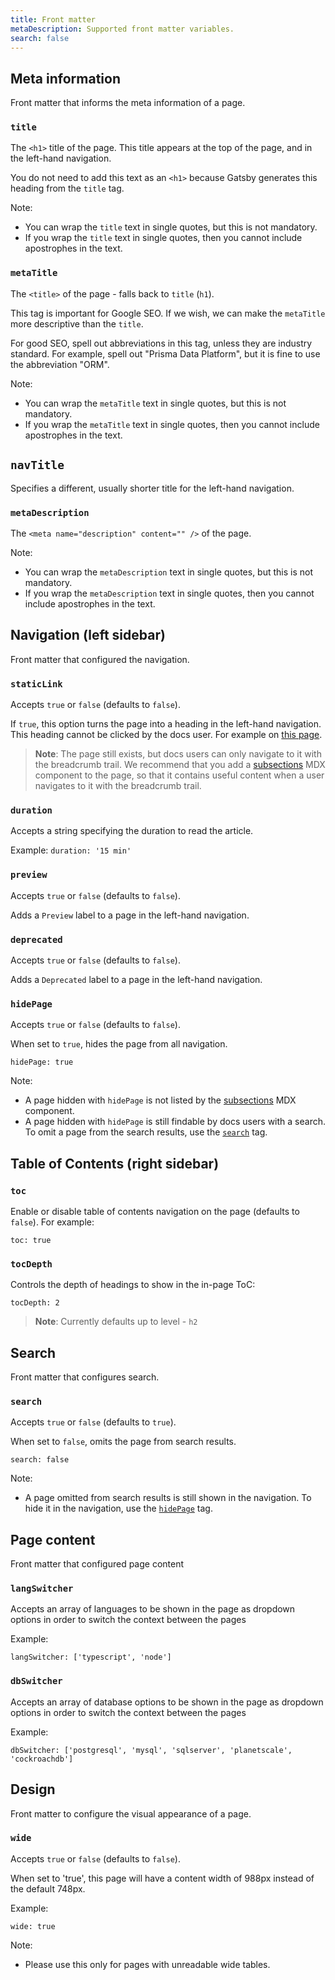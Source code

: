 ```yaml
---
title: Front matter
metaDescription: Supported front matter variables.
search: false
---
```


<TopBlock title={frontMatter.title}></TopBlock>

## Meta information

Front matter that informs the meta information of a page.

### `title`

The `<h1>` title of the page. This title appears at the top of the page, and in the left-hand navigation.

You do not need to add this text as an `<h1>` because Gatsby generates this heading from the `title` tag.

Note:

- You can wrap the `title` text in single quotes, but this is not mandatory.
- If you wrap the `title` text in single quotes, then you cannot include apostrophes in the text.

### `metaTitle`

The `<title>` of the page - falls back to `title` (`h1`).

This tag is important for Google SEO. If we wish, we can make the `metaTitle` more descriptive than the `title`.

For good SEO, spell out abbreviations in this tag, unless they are industry standard. For example, spell out "Prisma Data Platform", but it is fine to use the abbreviation "ORM".

Note:

- You can wrap the `metaTitle` text in single quotes, but this is not mandatory.
- If you wrap the `metaTitle` text in single quotes, then you cannot include apostrophes in the text.

## `navTitle`

Specifies a different, usually shorter title for the left-hand navigation.

### `metaDescription`

The `<meta name="description" content="" />` of the page.

Note:

- You can wrap the `metaDescription` text in single quotes, but this is not mandatory.
- If you wrap the `metaDescription` text in single quotes, then you cannot include apostrophes in the text.

## Navigation (left sidebar)

Front matter that configured the navigation.

### `staticLink`

Accepts `true` or `false` (defaults to `false`).

If `true`, this option turns the page into a heading in the left-hand navigation. This heading cannot be clicked by the docs user. For example on [this page](/orm/overview).

> **Note**: The page still exists, but docs users can only navigate to it with the breadcrumb trail. We recommend that you add a [subsections](/about/prisma-docs/docs-components/mdx-examples#subsections) MDX component to the page, so that it contains useful content when a user navigates to it with the breadcrumb trail.

### `duration`

Accepts a string specifying the duration to read the article.

Example: `duration: '15 min'`

### `preview`

Accepts `true` or `false` (defaults to `false`).

Adds a `Preview` label to a page in the left-hand navigation.

### `deprecated`

Accepts `true` or `false` (defaults to `false`).

Adds a `Deprecated` label to a page in the left-hand navigation.

### `hidePage`

Accepts `true` or `false` (defaults to `false`).

When set to `true`, hides the page from all navigation.

```
hidePage: true
```

Note:

- A page hidden with `hidePage` is not listed by the [subsections](/about/prisma-docs/docs-components/mdx-examples#subsections) MDX component.
- A page hidden with `hidePage` is still findable by docs users with a search. To omit a page from the search results, use the [`search`](#search) tag.

## Table of Contents (right sidebar)

### `toc`

Enable or disable table of contents navigation on the page (defaults to `false`). For example:

```
toc: true
```

### `tocDepth`

Controls the depth of headings to show in the in-page ToC:

```
tocDepth: 2
```

> **Note**: Currently defaults up to level - `h2`

## Search

Front matter that configures search.

### `search`

Accepts `true` or `false` (defaults to `true`).

When set to `false`, omits the page from search results.

```
search: false
```

Note:

- A page omitted from search results is still shown in the navigation. To hide it in the navigation, use the [`hidePage`](#hidepage) tag.

## Page content

Front matter that configured page content

### `langSwitcher`

Accepts an array of languages to be shown in the page as dropdown options in order to switch the context between the pages

Example:

```
langSwitcher: ['typescript', 'node']
```

### `dbSwitcher`

Accepts an array of database options to be shown in the page as dropdown options in order to switch the context between the pages

Example:

```
dbSwitcher: ['postgresql', 'mysql', 'sqlserver', 'planetscale', 'cockroachdb']
```

## Design

Front matter to configure the visual appearance of a page.

### `wide`

Accepts `true` or `false` (defaults to `false`).

When set to 'true', this page will have a content width of 988px instead of the default 748px.

Example:

```
wide: true
```

Note:

- Please use this only for pages with unreadable wide tables.
